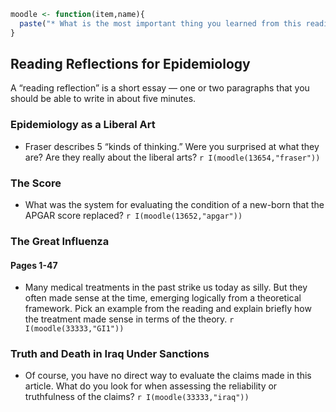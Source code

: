 ```r
moodle <- function(item,name){
  paste("* What is the most important thing you learned from this reading?\n* If there was anything you found confusing, please describe it.\n\n     <a name='",name,"'/a><a href='https://moodle.macalester.edu/mod/assign/view.php?id=",item,"'>Moodle link</a>", sep="")
}
```

## Reading Reflections for Epidemiology

A "reading reflection" is a short essay --- one or two paragraphs that you should be able to write in about five minutes.  

### Epidemiology as a Liberal Art

* Fraser describes 5 "kinds of thinking."  Were you surprised at what they are?  Are they really about the liberal arts?
`r I(moodle(13654,"fraser"))`

### The Score

* What was the system for evaluating the condition of a new-born that the APGAR score replaced? 
`r I(moodle(13652,"apgar"))`

### The Great Influenza

#### Pages 1-47

* Many medical treatments in the past strike us today as silly.  But they often made sense at the time, emerging logically from a theoretical framework.  Pick an example from the reading and explain briefly how the treatment made sense in terms of the theory.
`r I(moodle(33333,"GI1"))`


### Truth and Death in Iraq Under Sanctions

* Of course, you have no direct way to evaluate the claims made in this article.  What do you look for when assessing the reliability or truthfulness of the claims?
`r I(moodle(33333,"iraq"))`

